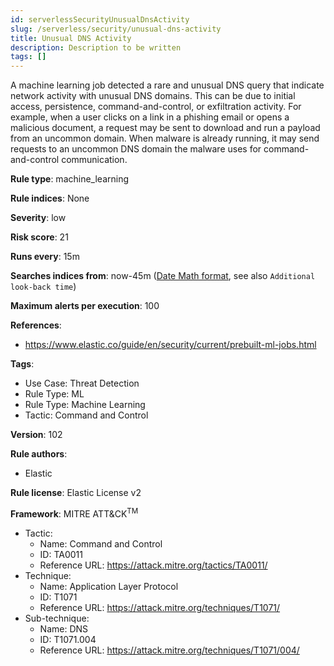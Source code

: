 ```yaml
---
id: serverlessSecurityUnusualDnsActivity
slug: /serverless/security/unusual-dns-activity
title: Unusual DNS Activity
description: Description to be written
tags: []
---
```


<div id="unusual-dns-activity"></div>

A machine learning job detected a rare and unusual DNS query that indicate network activity with unusual DNS domains. This can be due to initial access, persistence, command-and-control, or exfiltration activity. For example, when a user clicks on a link in a phishing email or opens a malicious document, a request may be sent to download and run a payload from an uncommon domain. When malware is already running, it may send requests to an uncommon DNS domain the malware uses for command-and-control communication.

**Rule type**: machine_learning

**Rule indices**: None

**Severity**: low

**Risk score**: 21

**Runs every**: 15m

**Searches indices from**: now-45m ([Date Math format](((ref))/common-options.html#date-math), see also <DocLink id="serverlessSecurityRulesUiCreate" section="set-the-rules-schedule">`Additional look-back time`</DocLink>)

**Maximum alerts per execution**: 100

**References**: 

* https://www.elastic.co/guide/en/security/current/prebuilt-ml-jobs.html

**Tags**: 

* Use Case: Threat Detection
* Rule Type: ML
* Rule Type: Machine Learning
* Tactic: Command and Control

**Version**: 102

**Rule authors**: 

* Elastic

**Rule license**: Elastic License v2

**Framework**: MITRE ATT&CK<sup>TM</sup>

* Tactic:
    * Name: Command and Control
    * ID: TA0011
    * Reference URL: https://attack.mitre.org/tactics/TA0011/
* Technique:
    * Name: Application Layer Protocol
    * ID: T1071
    * Reference URL: https://attack.mitre.org/techniques/T1071/
* Sub-technique:
    * Name: DNS
    * ID: T1071.004
    * Reference URL: https://attack.mitre.org/techniques/T1071/004/

